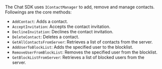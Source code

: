 <PlatformWrapper platform="windows">

The Chat SDK uses `IContactManager` to add, remove and manage contacts. Followings are the core methods:

- `AddContact`: Adds a contact.
- `AcceptInvitation`: Accepts the contact invitation.
- `DeclineInvitation`: Declines the contact invitation.
- `DeleteContact`: Deletes a contact.
- `GetAllContactsFromServer`: Retrieves a list of contacts from the server.
- `AddUserToBlockList`: Adds the specified user to the blocklist.
- `RemoveUserFromBlockList`: Removes the specified user from the blocklist.
- `GetBlockListFromServer`: Retrieves a list of blocked users from the server.

</PlatformWrapper>